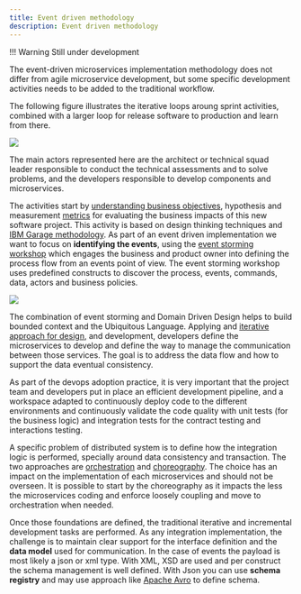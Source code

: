 ```yaml
---
title: Event driven methodology
description: Event driven methodology
---
```


!!! Warning
    Still under development


The event-driven microservices implementation methodology does not differ from agile microservice development, but some specific development activities needs to be added to the traditional workflow. 

The following figure illustrates the iterative loops aroung sprint activities, combined with a larger loop for release software to production and learn from there.

![](./evt-methodology.png)

The main actors represented here are the architect or technical squad leader responsible to conduct the technical assessments and to solve problems, and the developers responsible to develop components and microservices. 

The activities start by [understanding business objectives](https://www.ibm.com/cloud/garage/practices/discover/build-a-business-objective/), hypothesis and measurement [metrics](https://www.ibm.com/cloud/garage/practices/discover/define-metrics/) for evaluating the business impacts of this new software project. This activity is based on design thinking techniques and [IBM Garage methodology](https://www.ibm.com/cloud/garage/method/discover). As part of an event driven implementation we want to focus on **identifying the events**, using the [event storming workshop](eventstorming/) which engages the business and product owner into defining the process flow from an events point of view. The event storming workshop uses predefined constructs to discover the process, events, commands, data, actors and business policies. 

![](./evt-stm-oneview.png)

The combination of event storming and Domain Driven Design helps to build bounded context and the Ubiquitous Language. Applying and [iterative approach for design](https://www.ibm.com/cloud/garage/practices/code/practice_iterative_design/), and development, developers define the microservices to develop and define the way to manage the communication between those services. The goal is to address the data flow and how to support the data eventual consistency.

As part of the devops adoption practice, it is very important that the project team and developers put in place an efficient development pipeline, and a workspace adapted to continuously deploy code to the different environments and continuously validate the code quality with unit tests (for the business logic) and integration tests for the contract testing and interactions testing.

A specific problem of distributed system is to define how the integration logic is performed, specially around data consistency and transaction. The two approaches are [orchestration](../evt-microservices/ED-patterns/#services-orchestration) and [choreography](../evt-microservices/ED-patterns/#services-choreography). The choice has an impact on the implementation of each microservices and should not be overseen. It is possible to start by the choreography as it impacts the less the microservices coding and enforce loosely coupling and move to orchestration when needed.

Once those foundations are defined, the traditional iterative and incremental development tasks are performed. As any integration implementation, the challenge is to maintain clear support for the interface definition and the **data model** used for communication. In the case of events the payload is most likely a json or xml type. With XML, XSD are used and per construct the schema management is well defined. With Json you can use **schema registry** and may use approach like [Apache Avro](https://avro.apache.org/) to define schema.
